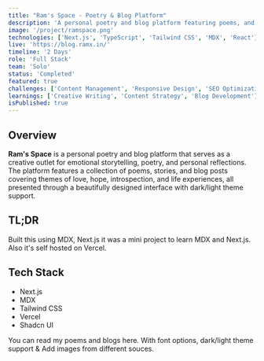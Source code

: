 ```yaml
---
title: "Ram's Space - Poetry & Blog Platform"
description: 'A personal poetry and blog platform featuring poems, and creative writing with dark/light theme support'
image: '/project/ramspace.png'
technologies: ['Next.js', 'TypeScript', 'Tailwind CSS', 'MDX', 'React']
live: 'https://blog.ramx.in/'
timeline: '2 Days'
role: 'Full Stack'
team: 'Solo'
status: 'Completed'
featured: true
challenges: ['Content Management', 'Responsive Design', 'SEO Optimization']
learnings: ['Creative Writing', 'Content Strategy', 'Blog Development']
isPublished: true
---
```


## Overview

**Ram's Space** is a personal poetry and blog platform that serves as a creative outlet for emotional storytelling, poetry, and personal reflections. The platform features a collection of poems, stories, and blog posts covering themes of love, hope, introspection, and life experiences, all presented through a beautifully designed interface with dark/light theme support.

## TL;DR

Built this using MDX, Next.js it was a mini project to learn MDX and Next.js. Also it's self hosted on Vercel.

## Tech Stack

- Next.js
- MDX
- Tailwind CSS
- Vercel
- Shadcn UI

You can read my poems and blogs here. With font options, dark/light theme support & Add images from different souces.